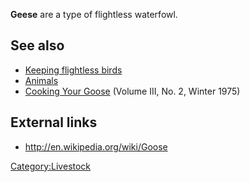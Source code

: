 '''Geese''' are a type of flightless waterfowl.

== See also ==
*[[Keeping flightless birds]]
*[[Animals]]
*[[Cooking Your Goose]] (Volume III, No. 2, Winter 1975)

== External links ==
*http://en.wikipedia.org/wiki/Goose

[[Category:Livestock]]